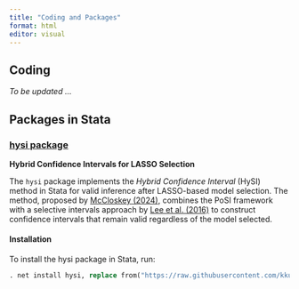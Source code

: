 ```yaml
---
title: "Coding and Packages"
format: html
editor: visual
---
```


## Coding

_To be updated ..._

## Packages in Stata

### [hysi package](https://github.com/kkushnarev/HySI)

**Hybrid Confidence Intervals for LASSO Selection**

The `hysi` package implements the *Hybrid Confidence Interval* (HySI) method in Stata for valid inference after LASSO-based model selection.  The method, proposed by [McCloskey (2024)](https://academic.oup.com/biomet/article-abstract/111/1/109/7085586?redirectedFrom=fulltext&login=false), combines the PoSI framework with a selective intervals approach by [Lee et al. (2016)](https://arxiv.org/abs/1311.6238) to construct confidence intervals that remain valid regardless of the model selected.

#### Installation

To install the hysi package in Stata, run:

```stata
. net install hysi, replace from("https://raw.githubusercontent.com/kkushnarev/hysi/main/")
```

